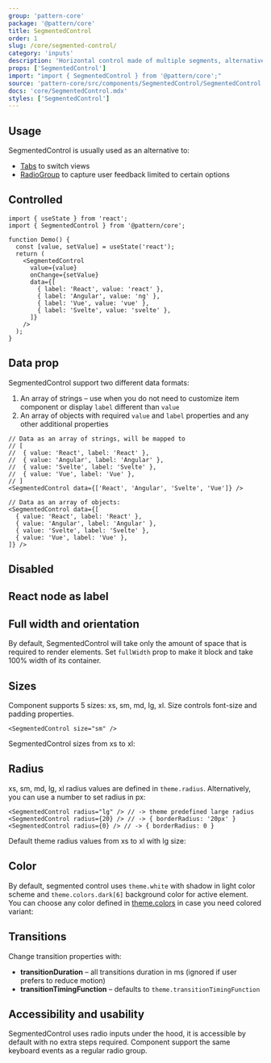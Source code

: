 ```yaml
---
group: 'pattern-core'
package: '@pattern/core'
title: SegmentedControl
order: 1
slug: /core/segmented-control/
category: 'inputs'
description: 'Horizontal control made of multiple segments, alternative to RadioGroup'
props: ['SegmentedControl']
import: "import { SegmentedControl } from '@pattern/core';"
source: 'pattern-core/src/components/SegmentedControl/SegmentedControl.tsx'
docs: 'core/SegmentedControl.mdx'
styles: ['SegmentedControl']
---
```



## Usage

SegmentedControl is usually used as an alternative to:

- [Tabs](/core/tabs/) to switch views
- [RadioGroup](/core/radio-group/) to capture user feedback limited to certain
  options

<Demo data={SegmentedControlDemos.usage} />

## Controlled

```tsx
import { useState } from 'react';
import { SegmentedControl } from '@pattern/core';

function Demo() {
  const [value, setValue] = useState('react');
  return (
    <SegmentedControl
      value={value}
      onChange={setValue}
      data={[
        { label: 'React', value: 'react' },
        { label: 'Angular', value: 'ng' },
        { label: 'Vue', value: 'vue' },
        { label: 'Svelte', value: 'svelte' },
      ]}
    />
  );
}
```

## Data prop

SegmentedControl support two different data formats:

1. An array of strings – use when you do not need to customize item component or display `label` different than `value`
2. An array of objects with required `value` and `label` properties and any other additional properties

```tsx
// Data as an array of strings, will be mapped to
// [
//  { value: 'React', label: 'React' },
//  { value: 'Angular', label: 'Angular' },
//  { value: 'Svelte', label: 'Svelte' },
//  { value: 'Vue', label: 'Vue' },
// ]
<SegmentedControl data={['React', 'Angular', 'Svelte', 'Vue']} />

// Data as an array of objects:
<SegmentedControl data={[
  { value: 'React', label: 'React' },
  { value: 'Angular', label: 'Angular' },
  { value: 'Svelte', label: 'Svelte' },
  { value: 'Vue', label: 'Vue' },
]} />
```

## Disabled

<Demo data={SegmentedControlDemos.disabled} />

## React node as label

<Demo data={SegmentedControlDemos.labels} />

## Full width and orientation

By default, SegmentedControl will take only the amount of space that is required to render elements.
Set `fullWidth` prop to make it block and take 100% width of its container.

<Demo data={SegmentedControlDemos.fullWidth} />

## Sizes

Component supports 5 sizes: xs, sm, md, lg, xl.
Size controls font-size and padding properties.

```tsx
<SegmentedControl size="sm" />
```

SegmentedControl sizes from xs to xl:

<Demo data={SegmentedControlDemos.sizes} />

## Radius

xs, sm, md, lg, xl radius values are defined in `theme.radius`. Alternatively, you can use a number to set radius in px:

```tsx
<SegmentedControl radius="lg" /> // -> theme predefined large radius
<SegmentedControl radius={20} /> // -> { borderRadius: '20px' }
<SegmentedControl radius={0} /> // -> { borderRadius: 0 }
```

Default theme radius values from xs to xl with lg size:

<Demo data={SegmentedControlDemos.radius} />

## Color

By default, segmented control uses `theme.white` with shadow in light color scheme and `theme.colors.dark[6]` background color for active element.
You can choose any color defined in [theme.colors](/theming/extend-theme/#default-colors) in case you need colored variant:

<ControlDemo data={SegmentedControlDemos.control} />

## Transitions

Change transition properties with:

- **transitionDuration** – all transitions duration in ms (ignored if user prefers to reduce motion)
- **transitionTimingFunction** – defaults to `theme.transitionTimingFunction`

<Demo data={SegmentedControlDemos.transitions} />

## Accessibility and usability

SegmentedControl uses radio inputs under the hood, it is accessible by default with no extra steps required.
Component support the same keyboard events as a regular radio group.
